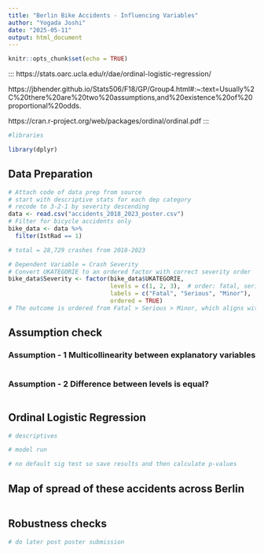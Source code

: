 ```yaml
---
title: "Berlin Bike Accidents - Influencing Variables"
author: "Yogada Joshi"
date: "2025-05-11"
output: html_document
---
```


```r
knitr::opts_chunk$set(echo = TRUE)
```
:::
https://stats.oarc.ucla.edu/r/dae/ordinal-logistic-regression/ 

https://jbhender.github.io/Stats506/F18/GP/Group4.html#:~:text=Usually%2C%20there%20are%20two%20assumptions,and%20existence%20of%20proportional%20odds.

https://cran.r-project.org/web/packages/ordinal/ordinal.pdf 
:::

```r
#libraries

library(dplyr)
```
## Data Preparation

```r
# Attach code of data prep from source
# start with descriptive stats for each dep category 
# recode to 3-2-1 by severity descending
data <- read.csv("accidents_2018_2023_poster.csv")
# Filter for bicycle accidents only
bike_data <- data %>% 
  filter(IstRad == 1)

# total = 28,729 crashes from 2018-2023
```


```r
# Dependent Variable = Crash Severity
# Convert UKATEGORIE to an ordered factor with correct severity order
bike_data$Severity <- factor(bike_data$UKATEGORIE,
                             levels = c(1, 2, 3),  # order: fatal, serious, minor
                             labels = c("Fatal", "Serious", "Minor"),
                             ordered = TRUE)
# The outcome is ordered from Fatal > Serious > Minor, which aligns with real-world scale.
```


## Assumption check
### Assumption - 1 Multicollinearity between explanatory variables
```r

```

### Assumption - 2 Difference between levels is equal? 
```r

```

## Ordinal Logistic Regression
```r
# descriptives 

```

```r
# model run
```

```r
# no default sig test so save results and then calculate p-values
```


## Map of spread of these accidents across Berlin
```r

```

## Robustness checks
```r
# do later post poster submission
```

